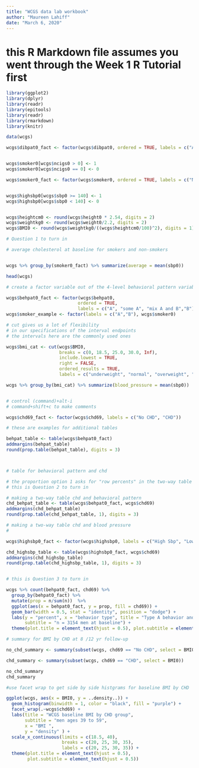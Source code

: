 ```yaml
---
title: "WCGS data lab workbook"
author: "Maureen Lahiff"
date: "March 6, 2020"
---
```


# this R Markdown file assumes you went through the Week 1 R Tutorial first


```r
library(ggplot2)
library(dplyr)
library(readr)
library(epitools)
library(readr)
library(rmarkdown)
library(knitr)

data(wcgs)
```

```r
wcgs$dibpat0_fact <- factor(wcgs$dibpat0, ordered = TRUE, labels = c("A","B"))


wcgs$smoker0[wcgs$ncigs0 > 0] <- 1
wcgs$smoker0[wcgs$ncigs0 == 0] <- 0

wcgs$smoker0_fact <- factor(wcgs$smoker0, ordered = TRUE, labels = c("Non-Smoker","Smoker"))


wcgs$highsbp0[wcgs$sbp0 >= 140] <- 1
wcgs$highsbp0[wcgs$sbp0 < 140] <- 0


wcgs$heightcm0 <- round(wcgs$height0 * 2.54, digits = 2)
wcgs$weightkg0 <- round(wcgs$weight0/2.2, digits = 2)
wcgs$BMI0 <- round(wcgs$weightkg0/((wcgs$heightcm0/100)^2), digits = 1)
```


```r

# Question 1 to turn in

# average cholesterol at baseline for smokers and non-smokers


wcgs %>% group_by(smoker0_fact) %>% summarize(average = mean(sbp0))
```
```r
head(wcgs)
```


```r

# create a factor variable out of the 4-level behavioral pattern variable, behpat0

wcgs$behpat0_fact <- factor(wcgs$behpat0,
                           ordered = TRUE,
                           labels = c("A", "some A", "mix A and B","B"))
wcgs$smoker_example <- factor(labels = c("A","B"), wcgs$smoker0)
```

```r

# cut gives us a lot of flexibility 
# in our specifications of the interval endpoints 
# the intervals here are the commonly used ones

wcgs$bmi_cat <- cut(wcgs$BMI0,
                    breaks = c(0, 18.5, 25.0, 30.0, Inf),
                    include.lowest = TRUE,
                    right = FALSE,
                    ordered_results = TRUE,
                    labels = c("underweight", "normal", "overweight", "obese") )

```

```r

wcgs %>% group_by(bmi_cat) %>% summarize(blood_pressure = mean(sbp0))

```

```r
```


```r
# control (command)+alt-i
# command+shift+c to make comments
```


```r

wcgs$chd69_fact <- factor(wcgs$chd69, labels = c("No CHD", "CHD"))
```


```r

# these are examples for additional tables

behpat_table <- table(wcgs$behpat0_fact)
addmargins(behpat_table)
round(prop.table(behpat_table), digits = 3)



# table for behavioral pattern and chd

# the proportion option 1 asks for "row percents" in the two-way table 
# this is Question 2 to turn in

# making a two-way table chd and behavioral pattern
chd_behpat_table <- table(wcgs$behpat0_fact, wcgs$chd69)
addmargins(chd_behpat_table)
round(prop.table(chd_behpat_table, 1), digits = 3)

# making a two-way table chd and blood pressure
# 

wcgs$highsbp0_fact <- factor(wcgs$highsbp0, labels = c("High Sbp", "Low Sbp"))

chd_highsbp_table <- table(wcgs$highsbp0_fact, wcgs$chd69)
addmargins(chd_highsbp_table)
round(prop.table(chd_highsbp_table, 1), digits = 3)

```

```r

```


```r

# this is Question 3 to turn in

wcgs %>% count(behpat0_fact, chd69) %>%
  group_by(behpat0_fact) %>%
  mutate(prop = n/sum(n))  %>%
  ggplot(aes(x = behpat0_fact, y = prop, fill = chd69)) +
  geom_bar(width = 0.5, stat = "identity", position = "dodge") +
  labs(y = "percent", x = "behavior type", title = "Type A behavior and CHD at 8 1/2 year follow-up", 
       subtitle = "n = 3154 men at baseline") +
  theme(plot.title = element_text(hjust = 0.5), plot.subtitle = element_text(hjust = 0.5))
```

```r

# summary for BMI by CHD at 8 /12 yr follow-up

no_chd_summary <- summary(subset(wcgs, chd69 == "No CHD", select = BMI0))

chd_summary <- summary(subset(wcgs, chd69 == "CHD", select = BMI0))

no_chd_summary
chd_summary

#use facet wrap to get side by side histgrams for baseline BMI by CHD

ggplot(wcgs, aes(x = BMI0, y = ..density..)) +
  geom_histogram(binwidth = 1, color = "black", fill = "purple") +
  facet_wrap(.~wcgs$chd69) + 
  labs(title = "WCGS baseline BMI by CHD group",
       subtitle = "men ages 39 to 59",
       x = "BMI ",
       y = "density" ) +
  scale_x_continuous(limits = c(18.5, 40),
                     breaks = c(20, 25, 30, 35),
                     labels = c(20, 25, 30, 35)) +
  theme(plot.title = element_text(hjust = 0.5),
        plot.subtitle = element_text(hjust = 0.5))

```

